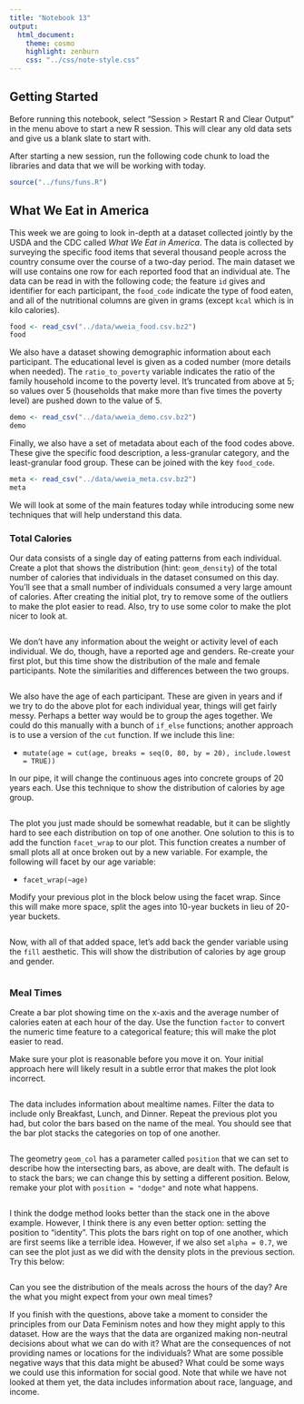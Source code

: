 ```yaml
---
title: "Notebook 13"
output:
  html_document:
    theme: cosmo
    highlight: zenburn
    css: "../css/note-style.css"
---
```


## Getting Started

Before running this notebook, select "Session > Restart R and Clear Output" in
the menu above to start a new R session. This will clear any old data sets and
give us a blank slate to start with.

After starting a new session, run the following code chunk to load the
libraries and data that we will be working with today.

```r
source("../funs/funs.R")
```

## What We Eat in America

This week we are going to look in-depth at a dataset collected jointly by the
USDA and the CDC called *What We Eat in America*. The data is collected by 
surveying the specific food items that several thousand people across the 
country consume over the course of a two-day period. The main dataset we will
use contains one row for each reported food that an individual ate. The data
can be read in with the following code; the feature `id` gives and identifier
for each participant, the `food_code` indicate the type of food eaten, and 
all of the nutritional columns are given in grams (except `kcal` which is in
kilo calories).  

```r
food <- read_csv("../data/wweia_food.csv.bz2")
food
```

We also have a dataset showing demographic information about each participant.
The educational level is given as a coded number (more details when needed).
The `ratio_to_poverty` variable indicates the ratio of the family household 
income to the poverty level. It's truncated from above at 5; so values over
5 (households that make more than five times the poverty level) are pushed down
to the value of 5.

```r
demo <- read_csv("../data/wweia_demo.csv.bz2")
demo
```

Finally, we also have a set of metadata about each of the food codes above. 
These give the specific food description, a less-granular category, and the
least-granular food group. These can be joined with the key `food_code`.

```r
meta <- read_csv("../data/wweia_meta.csv.bz2")
meta
```

We will look at some of the main features today while introducing some new 
techniques that will help understand this data.

### Total Calories

Our data consists of a single day of eating patterns from each individual. 
Create a plot that shows the distribution (hint: `geom_density`) of the total
number of calories that individuals in the dataset consumed on this day. You'll
see that a small number of individuals consumed a very large amount of calories.
After creating the initial plot, try to remove some of the outliers to make the
plot easier to read. Also, try to use some color to make the plot nicer to 
look at.

```r

```

We don't have any information about the weight or activity level of each 
individual. We do, though, have a reported age and genders. Re-create your 
first plot, but this time show the distribution of the male and female
participants. Note the similarities and differences between the two groups.

```r

```

We also have the age of each participant. These are given in years and if we
try to do the above plot for each individual year, things will get fairly 
messy. Perhaps a better way would be to group the ages together. We could do
this manually with a bunch of `if_else` functions; another approach is to use
a version of the `cut` function. If we include this line:

- `mutate(age = cut(age, breaks = seq(0, 80, by = 20), include.lowest = TRUE))`

In our pipe, it will change the continuous ages into concrete groups of 20 years
each. Use this technique to show the distribution of calories by age group.

```r

```

The plot you just made should be somewhat readable, but it can be slightly hard
to see each distribution on top of one another. One solution to this is to add
the function `facet_wrap` to our plot. This function creates a number of small
plots all at once broken out by a new variable. For example, the following will
facet by our age variable:

- `facet_wrap(~age)`

Modify your previous plot in the block below using the facet wrap. Since this
will make more space, split the ages into 10-year buckets in lieu of 20-year
buckets.

```r

```

Now, with all of that added space, let's add back the gender variable using the
`fill` aesthetic. This will show the distribution of calories by age group and
gender.

```r

```

### Meal Times

Create a bar plot showing time on the x-axis and the average number of calories
eaten at each hour of the day. Use the function `factor` to convert the numeric
time feature to a categorical feature; this will make the plot easier to read.

Make sure your plot is reasonable before you move it on. Your initial approach
here will likely result in a subtle error that makes the plot look incorrect.

```r

```

The data includes information about mealtime names. Filter the data to include
only Breakfast, Lunch, and Dinner. Repeat the previous plot you had, but color
the bars based on the name of the meal. You should see that the bar plot stacks
the categories on top of one another.

```r

```

The geometry `geom_col` has a parameter called `position` that we can set to
describe how the intersecting bars, as above, are dealt with. The default is to
stack the bars; we can change this by setting a different position. Below,
remake your plot with `position = "dodge"` and note what happens.

```r

```

I think the dodge method looks better than the stack one in the above example.
However, I think there is any even better option: setting the position to 
"identity". This plots the bars right on top of one another, which are first 
seems like a terrible idea. However, if we also set `alpha = 0.7`, we can
see the plot just as we did with the density plots in the previous section.
Try this below:

```r

```

Can you see the distribution of the meals across the hours of the day? Are the
what you might expect from your own meal times?

If you finish with the questions, above take a moment to consider the principles
from our Data Feminism notes and how they might apply to this dataset. How are
the ways that the data are organized making non-neutral decisions about what
we can do with it? What are the consequences of not providing names or locations
for the individuals? What are some possible negative ways that this data might
be abused? What could be some ways we could use this information for social 
good. Note that while we have not looked at them yet, the data includes 
information about race, language, and income.
